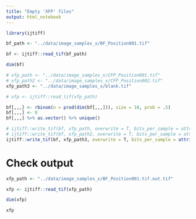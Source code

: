 ```yaml
---
title: "Empty 'XFP' files"
output: html_notebook
---
```


```r
library(ijtiff)
```

```r
bf_path <- "../data/image_samples_x/BF_Position001.tif"

bf <- ijtiff::read_tif(bf_path)

dim(bf)
```

```r
# xfp_path <- "../data/image_samples_x/CFP_Position001.tif"
# xfp_path2 <- "../data/image_samples_x/CFP_Position002.tif"
xfp_path3 <- "../data/image_samples_x/blank.tif"

# xfp <- ijtiff::read_tif(xfp_path)
```

```r
bf[,,,] <- rbinom(n = prod(dim(bf[,,,])), size = 10, prob = .5)
bf[,,,] <- 0
bf[,,,] %>% as.vector() %>% unique()

# ijtiff::write_tif(bf, xfp_path, overwrite = T, bits_per_sample = attributes(xfp)$bits_per_sample)
# ijtiff::write_tif(bf, xfp_path2, overwrite = T, bits_per_sample = attributes(xfp)$bits_per_sample)
ijtiff::write_tif(bf, xfp_path3, overwrite = T, bits_per_sample = attributes(bf)$bits_per_sample)
```

# Check output

```r
xfp_path <- "../data/image_samples_x/BF_Position001.tif.out.tif"

xfp <- ijtiff::read_tif(xfp_path)

dim(xfp)

xfp
```

